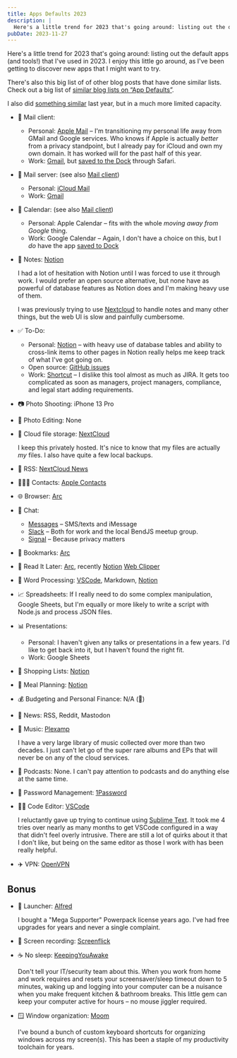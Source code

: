 ```yaml
---
title: Apps Defaults 2023
description: |
  Here's a little trend for 2023 that's going around: listing out the default apps (and tools!) that I've used in 2023. I enjoy this little go around, as I've been getting to discover new apps that I might want to try.
pubDate: 2023-11-27
---
```



Here's a little trend for 2023 that's going around: listing out the default apps (and tools!) that I've used in 2023. I enjoy this little go around, as I've been getting to discover new apps that I might want to try.

<Aside title="See also…">

There's also this big list of of other blog posts that have done similar lists. Check out a big list of [similar blog lists on “App Defaults”](https://defaults.rknight.me/).

</Aside>

I also did [something similar](/blog/2022/10/18/current-tool-chest/) last year, but in a much more limited capacity.

- <span id="mail">📨 Mail client:</span>

  - Personal: [Apple Mail](https://apps.apple.com/us/app/mail/id1108187098) – I'm transitioning my personal life away from GMail and Google services. Who knows if Apple is actually _better_ from a privacy standpoint, but I already pay for iCloud and own my own domain. It has worked will for the past half of this year.
  - Work: [Gmail](https://www.google.com/gmail/about/), but [saved to the Dock](https://support.apple.com/en-us/104996) through Safari.

- 📮 Mail server: (see also [Mail client](#mail))

  - Personal: [iCloud Mail](https://support.apple.com/guide/icloud/mail-on-icloudcom-overview-mm6b1a17e3/icloud)
  - Work: [Gmail](https://www.google.com/gmail/about/)

- 📆 Calendar: (see also [Mail client](#mail))

  - Personal: Apple Calendar – fits with the whole _moving away from Google_ thing.
  - Work: Google Calendar – Again, I don't have a choice on this, but I _do_ have the app [saved to Dock](https://support.apple.com/en-us/104996)

- <span id="notes">📝 Notes:</span> [Notion](https://notion.so)

  I had a lot of hesitation with Notion until I was forced to use it through work. I would prefer an open source alternative, but none have as powerful of database features as Notion does and I'm making heavy use of them.

  I was previously trying to use [Nextcloud](#cloud-files) to handle notes and many other things, but the web UI is slow and painfully cumbersome.

- ✅ To-Do:

  - Personal: [Notion](#notion) – with heavy use of database tables and ability to cross-link items to other pages in Notion really helps me keep track of what I've got going on.
  - Open source: [GitHub issues](https://github.com/paularmstrong)
  - Work: [Shortcut](https://www.shortcut.com/) – I dislike this tool almost as much as JIRA. It gets too complicated as soon as managers, project managers, compliance, and legal start adding requirements.

- 📷 Photo Shooting: iPhone 13 Pro
- 🎨 Photo Editing: None
- <span id="cloud-files">📁 Cloud file storage:</span> [NextCloud](https://nextcloud.com/)

  I keep this privately hosted. It's nice to know that my files are actually _my_ files. I also have quite a few local backups.

- 📖 RSS: [NextCloud News](https://github.com/nextcloud/news)
- 🙍🏻‍♂️ Contacts: [Apple Contacts](https://apps.apple.com/us/app/contacts/id1069512615)
- <span id="browser">🌐 Browser:</span> [Arc](https://arc.net/gift/628133c8)
- 💬 Chat:

  - [Messages](https://apps.apple.com/us/app/messages/id1146560473) – SMS/texts and iMessage
  - [Slack](https://slack.com) – Both for work and the local BendJS meetup group.
  - [Signal](https://www.signal.org/) – Because privacy matters

- 🔖 Bookmarks: [Arc](#browser)
- 📑 Read It Later: [Arc](#browser), recently [Notion](#notes) [Web Clipper](https://www.notion.so/help/web-clipper)
- 📜 Word Processing: [VSCode](https://code.visualstudio.com/), Markdown, [Notion](#notes)
- 📈 Spreadsheets: If I really need to do some complex manipulation, Google Sheets, but I'm equally or more likely to write a script with Node.js and process JSON files.
- 📊 Presentations:

  - Personal: I haven't given any talks or presentations in a few years. I'd like to get back into it, but I haven't found the right fit.
  - Work: Google Sheets

- 🛒 Shopping Lists: [Notion](#notes)
- 🍴 Meal Planning: [Notion](#notes)
- 💰 Budgeting and Personal Finance: N/A (😬)
- 📰 News: RSS, Reddit, Mastodon
- 🎵 Music: [Plexamp](https://www.plex.tv/plexamp/)

  I have a very large library of music collected over more than two decades. I just can't let go of the super rare albums and EPs that will never be on any of the cloud services.

- 🎤 Podcasts: None. I can't pay attention to podcasts and do anything else at the same time.
- 🔐 Password Management: [1Password](https://1password.com/)
- 🧑‍💻 Code Editor: [VSCode](https://code.visualstudio.com/)

  I reluctantly gave up trying to continue using [Sublime Text](https://www.sublimetext.com/). It took me 4 tries over nearly as many months to get VSCode configured in a way that didn't feel overly intrusive. There are still a lot of quirks about it that I don't like, but being on the same editor as those I work with has been really helpful.

- ✈️ VPN: [OpenVPN](https://openvpn.net/)

## Bonus

- 🚀 Launcher: [Alfred](https://www.alfredapp.com/)

  I bought a "Mega Supporter" Powerpack license years ago. I've had free upgrades for years and never a single complaint.

- 🎥 Screen recording: [Screenflick](https://www.araelium.com/screenflick-mac-screen-recorder)

- ☕️ No sleep: [KeepingYouAwake](https://keepingyouawake.app/)

  Don't tell your IT/security team about this. When you work from home and work requires and resets your screensaver/sleep timeout down to 5 minutes, waking up and logging into your computer can be a nuisance when you make frequent kitchen & bathroom breaks. This little gem can keep your computer active for hours – no mouse jiggler required.

- 🪟 Window organization: [Moom](https://manytricks.com/moom/)

  I've bound a bunch of custom keyboard shortcuts for organizing windows across my screen(s). This has been a staple of my productivity toolchain for years.
